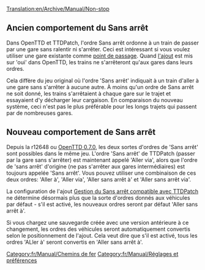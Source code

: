 [[Translation:en/Archive/Manual/Non-stop]]
[[Category:fr/Manual/Chemins de fer]]
[[Category:fr/Manual/Réglages et préférences]]
==Ancien comportement du Sans arrêt==
Dans OpenTTD et TTDPatch, l'ordre Sans arrêt ordonne à un train de passer par une gare sans ralentir ni s'arrêter. Ceci est intéressant si vous voulez utiliser une gare existante comme [[fr/Manual/Points de contrôle|point de passage]]. Quand [[fr/Configurer les ajouts/Gares#gestion-du-sans-arret-compatible-avec-ttdpatch|l'ajout]] est mis sur 'oui' dans OpenTTD, les trains ne s'arrêteront qu'aux gares dans leurs ordres.

Cela diffère du jeu original où l'ordre 'Sans arrêt' indiquait à un train d'aller à une gare sans s'arrêter à aucune autre. À moins qu'un ordre de Sans arrêt ne soit donné, les trains s'arrêtaient à chaque gare sur le trajet et essayaient d'y décharger leur cargaison. En comparaison du nouveau système, ceci n'est pas le plus préférable pour les longs trajets qui passent par de nombreuses gares.
{{en/Note|La gestion de Sans arrêt par défaut est l'ancienne, où les trains s'arrêtent à chaque gare. Pour basculer, allez dans "[[fr/Configurer les ajouts/Gares#gestion-du-sans-arret-compatible-avec-ttdpatch|Configurer les ajouts]]" et mettez-le sur "oui"}}

==Nouveau comportement de Sans arrêt==
Depuis la r12648 ou [[fr/Archive/OpenTTD/OpenTTD 0.7.0|OpenTTD 0.7.0]], les deux sortes d'ordres de 'Sans arrêt' sont possibles dans le même jeu. L'ordre 'Sans arrêt' de TTDPatch (passer par la gare sans s'arrêter) est maintenant appelé 'Aller via', alors que l'ordre de 'sans arrêt' d'origine (ne pas s'arrêter aux gares intermédiaires) est toujours appelée 'Sans arrêt'.
Vous pouvez utiliser une combinaison de ces deux ordres: 'Aller à', 'Aller via', 'Aller sans arrêt à' et 'Aller sans arrêt via'.

La configuration de l'ajout [[fr/Configurer les ajouts/Gares#gestion-du-sans-arret-compatible-avec-ttdpatch|Gestion du Sans arrêt compatible avec TTDPatch]] ne détermine désormais plus que la sorte d'ordres donnés aux véhicules par défaut - s'il est activé, les nouveaux ordres seront par défaut 'Aller sans arrêt à'.

Si vous chargez une sauvegarde créée avec une version antérieure à ce changement, les ordres des véhicules seront automatiquement convertis selon le positionnement de l'ajout. Cela veut dire que s'il est activé, tous les ordres 'ALler à' seront convertis en 'Aller sans arrêt à'.
{{fr/Disponibilité|0.7}}
